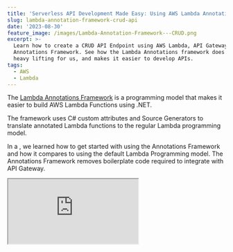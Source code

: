 ```yaml
---
title: 'Serverless API Development Made Easy: Using AWS Lambda Annotations for CRUD'
slug: lambda-annotation-framework-crud-api
date: '2023-08-30'
feature_image: /images/Lambda-Annotation-Framework---CRUD.png
excerpt: >-
  Learn how to create a CRUD API Endpoint using AWS Lambda, API Gateway and the
  Annotations Framework. See how the Lambda Annotations framework does all the
  heavy lifting for us, and makes it easier to develop APIs.
tags:
  - AWS
  - Lambda
---
```

The [Lambda Annotations Framework](/blog/aws-lambda-annotation-framework/) is a programming model that makes it easier to build AWS Lambda Functions using .NET.

The framework uses C# custom attributes and Source Generators to translate annotated Lambda functions to the regular Lambda programming model.

In a <BlogLink
  href="/blog/aws-lambda-annotation-framework"
  title="Learn How AWS Lambda Annotations Framework Makes API Gateway Integration Easy."
  description="Let's learn what the Lambda Annotation Framework aims to solve and how it compares with older ways of building Lambda Functions. We will see this through an example of creating a simple API endpoint."
  authorImage="/images/logo-512x512-24.png"
  authorName="Rahul Nath"
  authorTitle="Rahul Pulikkot Nath"
  featureImage="/images/Lambda-Annotation-Framework---Introduction.png"
/>, we learned how to get started with using the Annotations Framework and how it compares to using the default Lambda Programming model. The Annotations Framework removes boilerplate code required to integrate with API Gateway.

<iframe src="https://www.youtube.com/embed/Zx6JpVKUoLQ?feature=oembed" />

In this post, let’s learn how to set up a basic CRUD (Create, Read, Update, and Delete) Order API Endpoint using the Lambda Annotation Framework.

We will use DynamoDB as our data store for this example and we will also learn how to set up the DynamoDB Table and Role Permissions via the same CloudFormation template that the Annotations framework generates.

_This article is sponsored by AWS and is part of my [AWS Series](/tag/aws/)._

## Create and Update API Endpoint

Let's first create the Create Endpoint for our API.

Using the Annotations Framework, we can use the `LambdaFunction` and `HttpApi` attribute to decorate a .NET function to be a Lambda Entry point.

The endpoints accept an object of type `Order` which represents an Order in our domain.

We have a simple `Order` class with the `OrderId` as it's primary key.

To bind the `Order` item from the requests body, we can use the `FromBody` attribute on the function parameter. This is very similar to how we do when building ASP.NET Core APIs.

⚠️

Make sure the template path does not have a leading slash on it.

We also have specified a custom IAM Role Name as part of the `Role` parameter in the `LambdaFunction` attribute. More on this later.

```csharp
[LambdaFunction(Role = "@OrdersApiLambdaExecutionRole")]
[HttpApi(LambdaHttpMethod.Post, template: "/orders")]
public async Task PostOrder([FromBody] Order order, ILambdaContext context)
{
    await _dynamodbContext.SaveAsync(order);
}

public class Order
{
    public string OrderId { get; set; }
    public decimal Total { get; set; }
    public DateTime CreatedDate { get; set; }
}

```

Using the `DynamoDBContext` we can save the `Order` into the table. If you are new to DynamoDB I highly recommend checking the below blog post to get started.

<BlogLink
  href="/blog/amazon-dynamodb-dotnet-developer/"
  title="Amazon DynamoDB For The .NET Developer"
  description="This blog post is a collection of other posts that covers various aspects of Amazon DynamoDB and other services you can integrate with when building serverless applications."
  authorImage="/images/logo-512x512-24.png"
  authorName="Rahul Nath"
  authorTitle="Rahul Pulikkot Nath"
  featureImage="/images/Amazon-DynamoDB.png"
/>

For the DynamoDBContext save to work, we need to make sure the Table is set up and the Lambda Function has appropriate access to the table.

## Setting up DynamoDB Table and IAM Roles via CloudFormation

As part of the Lambda Annotations Framework, it auto-generates a `serverless.template` CloudFormation template file.

However, you can manually add Resources to the template file.

In our case, we need to set up the DynamoDB Table and the Lambda Access Roles with the appropriate permission to talk to DynamoDB Table.

To set up the Order DynamoDB table, let's add the below to the Resources section of the template.

```json
"OrderTable": {
  "Type": "AWS::DynamoDB::Table",
  "Properties": {
    "AttributeDefinitions": [
      {
        "AttributeName": "OrderId",
        "AttributeType": "S"
      }
    ],
    "KeySchema": [
      {
        "AttributeName": "OrderId",
        "KeyType": "HASH"
      }
    ],
    "TableName": "Order",
    "BillingMode": "PAY_PER_REQUEST"
  }
}
```

It sets up the DynamoDB table with a specific name and also the Keys for the table.

For setting up the Lambda IAM Role, let's use the below template in the Resources section.

It sets up full access to DynamoDB Order Table. Note I am using the CloudFormation function `Fn::GetAtt` to get the ARN of the DynamoDB Table created in the same template file.

```json
"OrdersApiLambdaExecutionRole": {
  "Type": "AWS::IAM::Role",
  "Properties": {
    "AssumeRolePolicyDocument": {
      "Version": "2012-10-17",
      "Statement": [
        {
          "Effect": "Allow",
          "Principal": {
            "Service": "lambda.amazonaws.com"
          },
          "Action": "sts:AssumeRole"
        }
      ]
    },
    "ManagedPolicyArns": [
      "arn:aws:iam::aws:policy/service-role/AWSLambdaBasicExecutionRole"
    ],
    "Policies": [
      {
        "PolicyName": "OrderApiDynamoDBAccessPolicy",
        "PolicyDocument": {
          "Version": "2012-10-17",
          "Statement": [
            {
              "Effect": "Allow",
              "Action": "dynamodb:*",
              "Resource": {
                "Fn::GetAtt": ["OrderTable", "Arn"]
              }
            }
          ]
        }
      }
    ]
  }
}
```

The `LambdaFunction` attribute specifies the `Role` property to use the new IAM role that we just created above.

We use the name `Role = "@OrdersApiLambdaExecutionRole"` to refer to the IAM role created in the template file. The `@` prefix refers to look up for the name from the CloudFormation template.

This generates the below section to the CloudFormation template for the Lambda Function

```json
"LambdaAnnotationSampleOrderApiFunctionPostOrderGenerated": {
  "Type": "AWS::Serverless::Function",
  "Metadata": {
    "Tool": "Amazon.Lambda.Annotations",
    "SyncedEvents": [
      "RootPost"
    ]
  },
  "Properties": {
    "Runtime": "dotnet6",
    "CodeUri": ".",
    "MemorySize": 256,
    "Timeout": 30,
    "Role": {
      "Fn::GetAtt": [
        "OrdersApiLambdaExecutionRole",
        "Arn"
      ]
    },
    "PackageType": "Zip",
    "Handler": "LambdaAnnotationSample.OrderApi::LambdaAnnotationSample.OrderApi.Function_PostOrder_Generated::PostOrder",
    "Events": {
      "RootPost": {
        "Type": "HttpApi",
        "Properties": {
          "Path": "/order",
          "Method": "POST"
        }
      }
    }
  }
}
```

You can deploy the template from the IDE or using the AWS CLI, which will create the Lambda Function, the IAM Role, the API Endpoint and wire up the integration for the route to the Lambda Function on the API Gateway.

## Read API Endpoint

To set up the Read API Endpoint, all we need to do is create another Function in the same class and add the `LambdaFunction` and `HttpApi` attribute. Since this is a GET, it specifies the appropriate `LambdaHttpMethod` on it.

```csharp
[LambdaFunction(Role = "@OrdersApiLambdaExecutionRole")]
[HttpApi(LambdaHttpMethod.Get, "/orders/{orderId}")]
public async Task<Order> GetOrder(string orderId, ILambdaContext context)
{
    return await _dynamodbContext.LoadAsync<Order>(orderId);
}
```

The function takes in the `orderId` as the parameter, which is bound from the path parameter in the request URL.

You can use the `DynamoDBContext` to retrieve the item from the Table and return the Order item.

Lambda Annotations will automatically convert this into JSON representation and send it as part of the HTTP response body.

## Delete API Endpoint

Very similar to the Get API Endpoint, we can add a new Function for the Delete endpoint.

```csharp
[LambdaFunction(Role = "@OrdersApiLambdaExecutionRole")]
[HttpApi(LambdaHttpMethod.Delete, "/orders/{orderId}")]
public async Task DeleteOrder(string orderId, ILambdaContext context)
{
    await _dynamodbContext.DeleteAsync<Order>(orderId);
}
```

It takes the `orderId` from the Path parameter and uses that to delete the item from the DynamoDB table.

## Annotations Framework Generated Code

The Lambda Annotations Framework uses .NET Source Generators to generate the boilerplate code to interact with the API Gateway.

Below is a screenshot of the DLL from [JetBrains dotPeek application](https://www.jetbrains.com/decompiler/whatsnew/?ref=rahulpnath.com), showing the generated code.

![](/images/image-1.png)

Lambda Annotations Framework generated code using Source Generator.

As you can see, for each of the functions attributed with `LambdaFunction` it creates a new class, that wraps around the original function and adds the boilerplate code to talk with API Gateway.

This makes it easier for us developers to focus just on the business logic and not worry about how to integrate with the API Gateway.

You can find the full code sample [here](https://github.com/rahulpnath/youtube-samples/tree/main/LambdaAnnotationSample/LambdaAnnotationSample.OrderApi).
